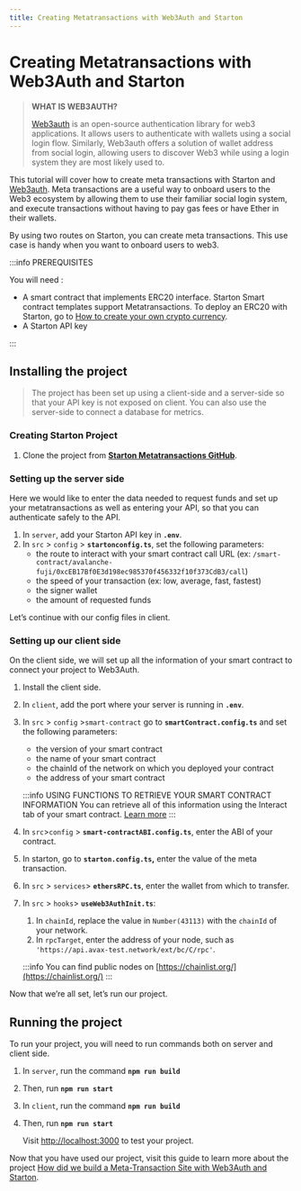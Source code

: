 ```yaml
---
title: Creating Metatransactions with Web3Auth and Starton
---
```


# Creating Metatransactions with Web3Auth and Starton

>
> **WHAT IS WEB3AUTH?**
> 
>[Web3auth](https://web3auth.io/) is an open-source authentication library for web3 applications. It allows users to authenticate with wallets using a social login flow. Similarly, Web3auth offers a solution of wallet address from social login, allowing users to discover Web3 while using a login system they are most likely used to.
>

This tutorial will cover how to create meta transactions with Starton and [Web3auth](https://web3auth.io/). Meta transactions are a useful way to onboard users to the Web3 ecosystem by allowing them to use their familiar social login system, and execute transactions without having to pay gas fees or have Ether in their wallets.

By using two routes on Starton, you can create meta transactions. This use case is handy when you want to onboard users to web3.

:::info PREREQUISITES 

You will need :
- A smart contract that implements ERC20 interface.
 Starton Smart contract templates support Metatransactions. To deploy an ERC20 with Starton, go to [How to create your own crypto currency](https://docs.starton.io/docs/Tutorials/creating-token-ERC20-mintable).
- A Starton API key

:::

## Installing the project

> The project has been set up using a client-side and a server-side so that your API key is not exposed on client. You can also use the server-side to connect a database for metrics.
>

### **Creating Starton Project**

1. Clone the project from **[Starton Metatransactions GitHub](https://github.com/starton-io/starton-web3auth-tuto)**.

### Setting up the server side

Here we would like to enter the data needed to request funds and set up your metatransactions as well as entering your API, so that you can authenticate safely to the API. 

1. In `server`, add your Starton API key in **`.env`**.
2. In `src` > `config` > **`startonconfig.ts`**, set the following parameters:
    - the route to interact with your smart contract call URL (ex: `/smart-contract/avalanche-fuji/0xcEB17Bf0E3d198ec985370f456332f10f373CdB3/call`)
    - the speed of your transaction (ex: low, average, fast, fastest)
    - the signer wallet
    - the amount of requested funds

Let’s continue with our config files in client.

### Setting up our client side

On the client side, we will set up all the information of your smart contract to connect your project to Web3Auth.

1. Install the client side.
2. In `client`, add the port where your server is running in **`.env`**.
3. In `src` > `config` >`smart-contract` go to **`smartContract.config.ts`** and set the following parameters:
    - the version of your smart contract
    - the name of your smart contract
    - the chainId of the network on which you deployed your contract 
    - the address of your smart contract
   
   :::info USING FUNCTIONS TO RETRIEVE YOUR SMART CONTRACT INFORMATION
   You can retrieve all of this information using the Interact tab of your smart contract. [Learn more](https://docs.starton.io/docs/Smart-contract/interacting-with-a-smart-contract)
   :::
4. In `src`>`config` > **`smart-contractABI.config.ts`**, enter the ABI of your contract.
5. In starton,  go to **`starton.config.ts`,** enter the value of the meta transaction.
6. In `src` > `services`>  **`ethersRPC.ts`**, enter the wallet from which to transfer.
7. In `src` > `hooks`> **`useWeb3AuthInit.ts`**:
    1. In `chainId`, replace the value in `Number(43113)` with the `chainId` of your network.
    2. In `rpcTarget`, enter the address of your node, such as  `'https://api.avax-test.network/ext/bc/C/rpc'`.
   
   :::info
   You can find public nodes on [https://chainlist.org/](https://chainlist.org/)
   :::

Now that we’re all set, let’s run our project.

## Running the project

To run your project, you will need to run commands both on server and client side. 

1. In `server`, run the command **`npm run build`**
2. Then, run **`npm run start`**
3. In `client`, run the command **`npm run build`**
4. Then, run **`npm run start`**

   Visit [http://localhost:3000](http://localhost:3000/) to test your project.

Now that you have used our project, visit this guide to learn more about the project [How did we build a Meta-Transaction Site with Web3Auth and Starton](https://docs.starton.io/blog/web3auth).
    
